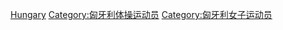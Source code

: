 [[Category:各国女子体操运动员|Hungary]]
[[Category:匈牙利体操运动员|Category:匈牙利体操运动员]]
[[Category:匈牙利女子运动员|Category:匈牙利女子运动员]]